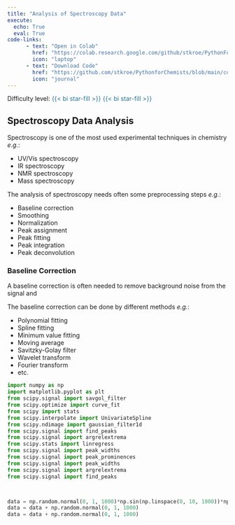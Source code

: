 ```yaml
---
title: "Analysis of Spectroscopy Data"
execute: 
  echo: True
  eval: True
code-links:
      - text: "Open in Colab"
        href: "https://colab.research.google.com/github/stkroe/PythonForChemists/blob/main/course/notebooks/Spectroscopy.ipynb"
        icon: "laptop"
      - text: "Download Code"
        href: "https://github.com/stkroe/PythonforChemists/blob/main/course/notebooks/Spectroscopy.ipynb"
        icon: "journal"
--- 
```

Difficulty level: <span style="color:#2B7492">{{< bi star-fill >}} {{< bi star-fill >}} </span>

##   Spectroscopy Data Analysis {.unnumbered}


Spectroscopy is one of the most used experimental techniques in chemistry *e.g.*:

- UV/Vis spectroscopy
- IR spectroscopy
- NMR spectroscopy
- Mass spectroscopy


The analysis of spectroscopy needs often some preprocessing steps *e.g.*:

- Baseline correction
- Smoothing
- Normalization
- Peak assignment
- Peak fitting
- Peak integration
- Peak deconvolution


### Baseline Correction {.unnumbered}

A baseline correction is often needed to remove background noise from the signal and 

The baseline correction can be done by different methods *e.g.*:

- Polynomial fitting
- Spline fitting
- Minimum value fitting
- Moving average
- Savitzky-Golay filter
- Wavelet transform
- Fourier transform
- etc.

```python
import numpy as np
import matplotlib.pyplot as plt
from scipy.signal import savgol_filter
from scipy.optimize import curve_fit
from scipy import stats
from scipy.interpolate import UnivariateSpline
from scipy.ndimage import gaussian_filter1d
from scipy.signal import find_peaks
from scipy.signal import argrelextrema
from scipy.stats import linregress
from scipy.signal import peak_widths
from scipy.signal import peak_prominences
from scipy.signal import peak_widths
from scipy.signal import argrelextrema
from scipy.signal import find_peaks



data = np.random.normal(0, 1, 1000)*np.sin(np.linspace(0, 10, 1000))*np.random.normal(0, 1, 1000)
data = data + np.random.normal(0, 1, 1000)
data = data + np.random.normal(0, 1, 1000)

```
